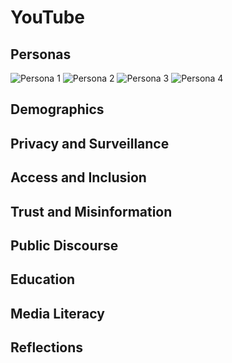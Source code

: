 # YouTube
## Personas {-}

![Persona 1](assets/youtube/persona1.png)
![Persona 2](assets/youtube/FILENAME.png)
![Persona 3](assets/youtube/FILENAME.png)
![Persona 4](assets/youtube/FILENAME.png)

## Demographics {-}




## Privacy and Surveillance {-}



## Access and Inclusion {-}



## Trust and Misinformation {-}



## Public Discourse {-}



## Education {-}



## Media Literacy {-}



## Reflections {-}

